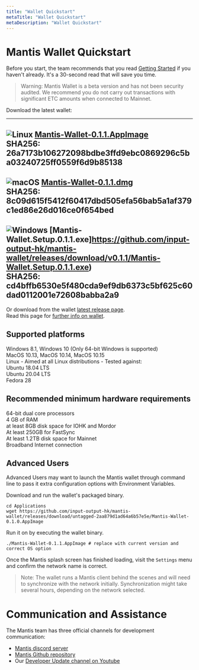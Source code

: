 ```yaml
---
title: "Wallet Quickstart"
metaTitle: "Wallet Quickstart"
metaDescription: "Wallet Quickstart"
---
```



# Mantis Wallet Quickstart

Before you start, the team recommends that you read [Getting Started](/first-steps/getting-started) if you haven't already. It's a 30-second read that will save you time.
> Warning: Mantis Wallet is a beta version and has not been security audited. We recommend you do not carry out transactions with significant ETC amounts when connected to Mainnet.


Download the latest wallet:

  ---
  ![Linux](/images/linux-SM.png) [Mantis-Wallet-0.1.1.AppImage](https://github.com/input-output-hk/mantis-wallet/releases/download/v0.1.1/Mantis-Wallet-0.1.1.AppImage)  
  SHA256: 26a7173b106272098bdbe3ffd9ebc0869296c5ba03240725ff0559f6d9b85138  
  ---
  ![macOS](/images/macos-SM.png) [Mantis-Wallet-0.1.1.dmg](https://github.com/input-output-hk/mantis-wallet/releases/download/v0.1.1/Mantis-Wallet-0.1.1.dmg)  
  SHA256: 8c09d615f5412f60417dbd505efa56bab5a1af379c1ed86e26d016ce0f654bed   
  ---
  ![Windows](/images/windows-SM.png) [Mantis-Wallet.Setup.0.1.1.exe]https://github.com/input-output-hk/mantis-wallet/releases/download/v0.1.1/Mantis-Wallet.Setup.0.1.1.exe)  
  SHA256: cd4bffb6530e5f480cda9ef9db6373c5bf625c60dad0112001e72608babba2a9   
  ---


Or download from the wallet [latest release page](https://github.com/input-output-hk/mantis-wallet/releases/latest).  
Read this page for [further info on wallet](https://docs.mantisclient.io/how-tos/how-to-use-the-wallet).

## Supported platforms

Windows 8.1, Windows 10 (Only 64-bit Windows is supported)  
MacOS 10.13, MacOS 10.14, MacOS 10.15  
Linux - Aimed at all Linux distributions - Tested against:  
Ubuntu 18.04 LTS  
Ubuntu 20.04 LTS  
Fedora 28  


## Recommended minimum hardware requirements

64-bit dual core processors  
4 GB of RAM  
at least 8GB disk space for IOHK and Mordor  
At least 250GB for FastSync  
At least 1.2TB disk space for Mainnet  
Broadband Internet connection  


## Advanced Users

Advanced Users may want to launch the Mantis wallet through command line to pass it extra configuration options with Environment Variables.

Download and run the wallet's packaged binary.

```
cd Applications
wget https://github.com/input-output-hk/mantis-wallet/releases/download/untagged-2aa879d1ad64a6b57e5e/Mantis-Wallet-0.1.0.AppImage
```

Run it on by executing the wallet binary.

```
./Mantis-Wallet-0.1.1.AppImage # replace with current version and correct OS option
```

Once the Mantis splash screen has finished loading, visit the `Settings` menu and confirm the network name is correct.

> Note: The wallet runs a Mantis client behind the scenes and will need to synchronize with the network initially. Synchronization might take several hours, depending on the network selected.

# Communication and Assistance

The Mantis team has three official channels for development communication:

* [Mantis discord server](https://discord.gg/7vUyWrN33p)
* [Mantis Github repository](https://github.com/input-output-hk/mantis)
* Our [Developer Update channel on Youtube](https://www.youtube.com/watch?v=lThEZdaJygw)
